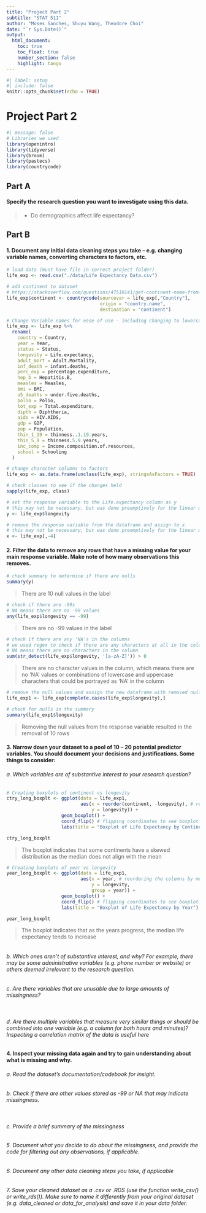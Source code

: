 ```yaml
---
title: "Project Part 2"
subtitle: "STAT 511"
author: "Moses Sanches, Shuyu Wang, Theodore Choi"
date: "`r Sys.Date()`"
output: 
  html_document:
    toc: true
    toc_float: true
    number_section: false
    highlight: tango
---
```


```r
#| label: setup
#| include: false
knitr::opts_chunk$set(echo = TRUE)
```

# Project Part 2

```r
#| message: false
# Libraries we used
library(openintro)
library(tidyverse)
library(broom)
library(pastecs)
library(countrycode)
```

## Part A
#### Specify the research question you want to investigate using this data.  
> - Do demographics affect life expectancy?

## Part B
#### 1. Document any initial data cleaning steps you take – e.g. changing variable names, converting characters to factors, etc.

```r
# load data (must have file in correct project folder)
life_exp <- read.csv("./data/Life Expectancy Data.csv")

# add continent to dataset
# https://stackoverflow.com/questions/47510141/get-continent-name-from-country-name-in-r
life_exp$continent <- countrycode(sourcevar = life_exp[,"Country"],
                                  origin = "country.name",
                                  destination = "continent")

# Change Variable names for ease of use - including changing to lowercase
life_exp <- life_exp %>% 
  rename(
    country = Country,
    year = Year,
    status = Status,
    longevity = Life.expectancy,
    adult_mort = Adult.Mortality,
    inf_death = infant.deaths,
    perc_exp = percentage.expenditure,
    hep_b = Hepatitis.B,
    measles = Measles,
    bmi = BMI,
    u5_deaths = under.five.deaths,
    polio = Polio,
    tot_exp = Total.expenditure,
    dipth = Diphtheria,
    aids = HIV.AIDS,
    gdp = GDP,
    pop = Population,
    thin_1_19 = thinness..1.19.years,
    thin_5_9 = thinness.5.9.years,
    inc_comp = Income.composition.of.resources,
    school = Schooling
  )

# change character columns to factors
life_exp <- as.data.frame(unclass(life_exp), stringsAsFactors = TRUE)

# check classes to see if the changes held
sapply(life_exp, class)

# set the response variable to the Life.expectancy column as y
# this may not be necessary, but was done preemptively for the linear model
y <- life_exp$longevity

# remove the response variable from the dataframe and assign to x
# this may not be necessary, but was done preemptively for the linear model
x <- life_exp[,-4]
```

#### 2. Filter the data to remove any rows that have a missing value for your main response variable. Make note of how many observations this removes. 
```r
# check summary to determine if there are nulls
summary(y)
```

> There are 10 null values in the label

```r
# check if there are -99s
# NA means there are no -99 values
any(life_exp$longevity == -99)
```

> There are no -99 values in the label

```r
# check if there are any 'NA's in the columns
# we used regex to check if there are any characters at all in the column
# NA means there are no characters in the column
sum(str_detect(life_exp$longevity, '[a-zA-Z]')) > 0
```

> There are no character values in the column, which means there are no 'NA' values or combinations of lowercase and uppercase characters that could be portrayed as 'NA' in the column

```r
# remove the null values and assign the new dataframe with removed nulls to new variable
life_exp1 <- life_exp[complete.cases(life_exp$longevity),]

# check for nulls in the summary
summary(life_exp1$longevity)
```

> Removing the null values from the response variable resulted in the removal of 10 rows

#### 3. Narrow down your dataset to a pool of 10 – 20 potential predictor variables. You should document your decisions and justifications. Some things to consider: 
###### a. Which variables are of substantive interest to your research question?
```r
# Creating boxplots of continent vs longevity
ctry_long_boxplt <- ggplot(data = life_exp1,
                           aes(x = reorder(continent, -longevity), # reordering the columns by mean value
                               y = longevity)) +
                    geom_boxplot() +
                    coord_flip() # flipping coordinates to see boxplot horizontally
                    labs(title = "Boxplot of Life Expectancy by Continent")

ctry_long_boxplt
```

> The boxplot indicates that some continents have a skewed distribution as the median does not align with the mean

```r
# Creating boxplots of year vs longevity
year_long_boxplt <- ggplot(data = life_exp1,
                           aes(x = year, # reordering the columns by mean value
                               y = longevity,
                               group = year)) +
                    geom_boxplot() +
                    coord_flip() # flipping coordinates to see boxplot horizontally
                    labs(title = "Boxplot of Life Expectancy by Year")

year_long_boxplt
```

> The boxplot indicates that as the years progress, the median life expectancy tends to increase

```r

```



###### b. Which ones aren’t of substantive interest, and why? For example, there may be some administrative variables (e.g. phone number or website) or others deemed irrelevant to the research question. 
>

###### c. Are there variables that are unusable due to large amounts of missingness?
```r

```

###### d. Are there multiple variables that measure very similar things or should be combined into one variable (e.g. a column for both hours and minutes)? Inspecting a correlation matrix of the data is useful here 

#### 4. Inspect your missing data again and try to gain understanding about what is missing and why.  
###### a. Read the dataset’s documentation/codebook for insight.

> 

###### b. Check if there are other values stored as -99 or NA that may indicate missingness. 
```r

```

###### c. Provide a brief summary of the missingness 


###### 5. Document what you decide to do about the missingness, and provide the code for filtering out any observations, if applicable.


###### 6. Document any other data cleaning steps you take, if applicable


###### 7. Save your cleaned dataset as a .csv or .RDS (use the function write_csv() or write_rds()). Make sure to name it differently from your original dataset (e.g. data_cleaned or data_for_analysis) and save it in your data folder.  




